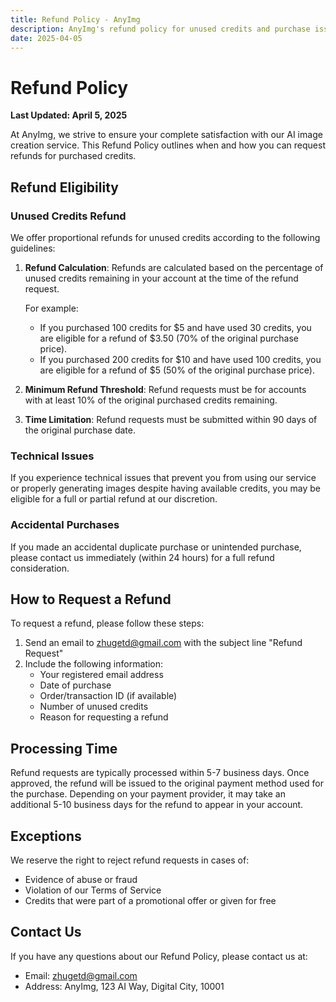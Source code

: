 ```yaml
---
title: Refund Policy - AnyImg
description: AnyImg's refund policy for unused credits and purchase issues
date: 2025-04-05
---
```


# Refund Policy

**Last Updated: April 5, 2025**

At AnyImg, we strive to ensure your complete satisfaction with our AI image creation service. This Refund Policy outlines when and how you can request refunds for purchased credits.

## Refund Eligibility

### Unused Credits Refund

We offer proportional refunds for unused credits according to the following guidelines:

1. **Refund Calculation**: Refunds are calculated based on the percentage of unused credits remaining in your account at the time of the refund request.

   For example:
   - If you purchased 100 credits for $5 and have used 30 credits, you are eligible for a refund of $3.50 (70% of the original purchase price).
   - If you purchased 200 credits for $10 and have used 100 credits, you are eligible for a refund of $5 (50% of the original purchase price).

2. **Minimum Refund Threshold**: Refund requests must be for accounts with at least 10% of the original purchased credits remaining.

3. **Time Limitation**: Refund requests must be submitted within 90 days of the original purchase date.

### Technical Issues

If you experience technical issues that prevent you from using our service or properly generating images despite having available credits, you may be eligible for a full or partial refund at our discretion.

### Accidental Purchases

If you made an accidental duplicate purchase or unintended purchase, please contact us immediately (within 24 hours) for a full refund consideration.

## How to Request a Refund

To request a refund, please follow these steps:

1. Send an email to [zhugetd@gmail.com](mailto:zhugetd@gmail.com) with the subject line "Refund Request"
2. Include the following information:
   - Your registered email address
   - Date of purchase
   - Order/transaction ID (if available)
   - Number of unused credits
   - Reason for requesting a refund

## Processing Time

Refund requests are typically processed within 5-7 business days. Once approved, the refund will be issued to the original payment method used for the purchase. Depending on your payment provider, it may take an additional 5-10 business days for the refund to appear in your account.

## Exceptions

We reserve the right to reject refund requests in cases of:

- Evidence of abuse or fraud
- Violation of our Terms of Service
- Credits that were part of a promotional offer or given for free

## Contact Us

If you have any questions about our Refund Policy, please contact us at:
- Email: [zhugetd@gmail.com](mailto:zhugetd@gmail.com)
- Address: AnyImg, 123 AI Way, Digital City, 10001 